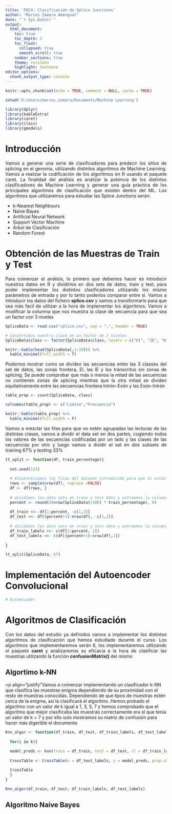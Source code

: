 ```yaml
---
title: 'PEC4: Clasificación de Splice Junctions'
author: "Marcos Zamora Amengual"
date: "`r Sys.Date()`"
output:
  html_document:
    toc: true
    toc_depth: 3
    toc_float: 
      collapsed: true
      smooth_scroll: true
    number_sections: true
    theme: cerulean
    highlight: textmate
editor_options: 
  chunk_output_type: console
---
```


```r
knitr::opts_chunk$set(echo = TRUE, comment = NULL, cache = TRUE)

setwd('D:/Users/marcos.zamora/Documents/Machine Learning')

library(dplyr)
library(kableExtra)
library(caret)
library(class)
library(gmodels)
```

# Introducción

<p align="justify">Vamos a generar una serie de clasificadores para predecir los sitios de splicing en el genoma, utilizando distintos algoritmos de Machine Learning. Vamos a realizar la codificación de los algoritmos en R usando el paquete caret. La finalidad del análisis es analizar la potencia de los distintos clasificadores de Machine Learning y generar una guía práctica de los principales algoritmos de clasificación que existen dentro del ML. Los algoritmos que utilizaremos para estudiar las Splice Junctions serán:<p>

- k-Nearest Neighbours
- Naive Bayes
- Artificial Neural Network
- Support Vector Machine
- Árbol de Clasificación
- Random Forest


# Obtención de las Muestras de Train y Test

<p align="justify">Para comenzar el análisis, lo primero que debemos hacer es introducir nuestros datos en R y dividirlos en dos sets de datos, train y test, para poder implementar los distintos clasificadores utilizando los mismo parámetros de entrada y por lo tanto poderlos comparar entre sí. Vamos a introducir los datos del fichero **splice.csv** y vamos a transformarlo para que sea más facil de utilizar a la hora de implementar los algoritmos. Vamos a modificar la columna que nos muestra la clase de secuencia para que sea un factor con 3 niveles<p>

```r
SpliceData <- read.csv("splice.csv", sep = ",", header = TRUE)

# Convertimos nuestra clase en un factor de 3 niveles
SpliceData$class <- factor(SpliceData$class, levels = c("EI", "IE", "N"))

knitr::kable(head(SpliceData[,1:10])) %>%
  kable_minimal(full_width = T)
```

<p align="justify">Podemos mostrar como se dividen las secuencias entre las 3 classes del set de datos, las zonas frontera, EI, las IE y los tránscritos sin zonas de splicing. Se puede comprobar que más o menos la mitad de las secuencias no contienen zonas de splicing mientras que la otra mitad se dividen equitativamente entre las secuencias frontera Intrón-Exón y las Exón-Intrón<p>

```r
table_prop <- count(SpliceData, class)

colnames(table_prop) <- c("Límite","Frecuencia")

knitr::kable(table_prop) %>%
  kable_minimal(full_width = F)
```

<p align="justify">Vamos a mezclar las filas para que no estén agrupadas las lecturas de las distintas clases, vamos a dividir el data set en dos partes, cogiendo todos los valores de las secuencias codificadas por un lado y las clases de las secuencias por otro y luego vamos a dividir el set en dos subsets de training 67% y testing 33%<p>

```r
tt_split <- function(df, train_percentage){
  
  set.seed(123)
  
  # Aleatoreizamos las filas del dataset introducido para que si están ordenadas, esto no afecte a las predicciones del modelo
  rows <- sample(nrow(df), replace =FALSE)
  df <- df[rows, ]
  
  # dividimos los data sets en train y test data y extraemos la columna correspondiente a las labels para cada set
  percent <- round(((nrow(SpliceData)/100) * train_percentage), 0)
  
  df_train <<- df[1:percent, -c(1,2)]
  df_test <<- df[(percent+1):nrow(df), -c(1,2)]
  
  # dividimos los data sets en train y test data y extraemos la columna correspondiente a las labels para cada set
  df_train_labels <<- c(df[1:percent, 1])
  df_test_labels <<- c(df[(percent+1):nrow(df),1])
  
}

tt_split(SpliceData, 67)
```

# Implementación del Autoencoder Convolucional

```r
# Autoencoder
```

# Algoritmos de Clasificación

<p align="justify">Con los datos del estudio ya definidos vamos a implementar los distintos algoritmos de clasificación que hemos estudiado durante el curso. Los algoritmos que implementaremos serán 6, los implementaremos utilizando el paquete **caret** y analizaremos su eficacia a la hora de clasificar las muestras utilizando la función **confusionMatrix()** del mismo<p>

## Algortimo k-NN

<p align="justify"Vamos a comenzar implementando un clasificador k-NN que clasifica las muestras enigma dependiendo de su proximidad con el resto de muestras conocidas. Dependiendo de que tipos de muestras estén cerca de la enigma, así la clasificará el algoritmo. Hemos probado el algoritmo con un valor de k igual a 
1, 3, 5, 7 y hemos comprobado que el algoritmo que mejor clasificaba las muestras correctamente era el que tenía un valor de k = 7 y por ello solo mostramos su matriz de confusión para hacer más digerible el documento<p>

```r

Knn_algor <- function(df_train, df_test, df_train_labels, df_test_labels, k = 7){
  
  for(i in k){
  
  model_preds <- knn(train = df_train, test = df_test, cl = df_train_labels, k = i)
  
  CrossTable <- CrossTable(x = df_test_labels, y = model_preds, prop.chisq =FALSE)

  CrossTable
  }
}

Knn_algor(df_train, df_test, df_train_labels, df_test_labels)
```

## Algoritmo Naive Bayes

